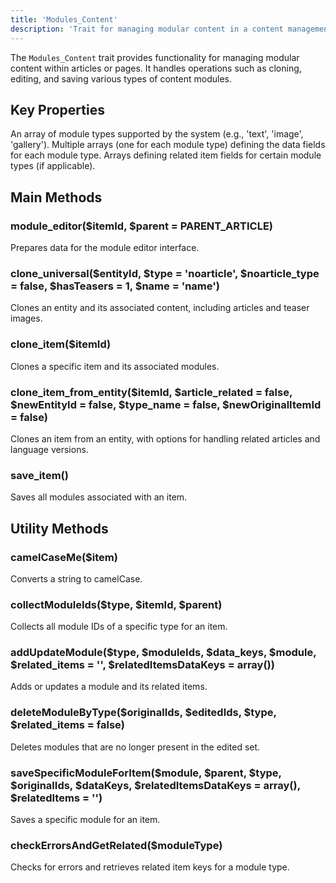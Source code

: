 ```yaml
---
title: 'Modules_Content'
description: 'Trait for managing modular content in a content management system'
---
```


The `Modules_Content` trait provides functionality for managing modular content within articles or pages. It handles operations such as cloning, editing, and saving various types of content modules.

## Key Properties

<ResponseField name="moduleNames" type="array">
  An array of module types supported by the system (e.g., 'text', 'image', 'gallery').
</ResponseField>

<ResponseField name="*DataKeys" type="array">
  Multiple arrays (one for each module type) defining the data fields for each module type.
</ResponseField>

<ResponseField name="*RelatedItemsKeys" type="array">
  Arrays defining related item fields for certain module types (if applicable).
</ResponseField>

## Main Methods

### module_editor($itemId, $parent = PARENT_ARTICLE)

Prepares data for the module editor interface.

### clone_universal($entityId, $type = 'noarticle', $noarticle_type = false, $hasTeasers = 1, $name = 'name')

Clones an entity and its associated content, including articles and teaser images.

### clone_item($itemId)

Clones a specific item and its associated modules.

### clone_item_from_entity($itemId, $article_related = false, $newEntityId = false, $type_name = false, $newOriginalItemId = false)

Clones an item from an entity, with options for handling related articles and language versions.

### save_item()

Saves all modules associated with an item.

## Utility Methods

### camelCaseMe($item)

Converts a string to camelCase.

### collectModuleIds($type, $itemId, $parent)

Collects all module IDs of a specific type for an item.

### addUpdateModule($type, $moduleIds, $data_keys, $module, $related_items = '', $relatedItemsDataKeys = array())

Adds or updates a module and its related items.

### deleteModuleByType($originalIds, $editedIds, $type, $related_items = false)

Deletes modules that are no longer present in the edited set.

### saveSpecificModuleForItem($module, $parent, $type, $originalIds, $dataKeys, $relatedItemsDataKeys = array(), $relatedItems = '')

Saves a specific module for an item.

### checkErrorsAndGetRelated($moduleType)

Checks for errors and retrieves related item keys for a module type.
